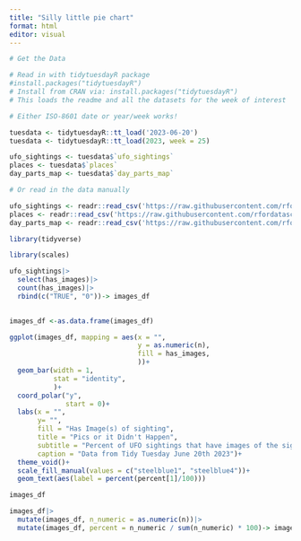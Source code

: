 ```yaml
---
title: "Silly little pie chart"
format: html
editor: visual
---
```


```r
# Get the Data

# Read in with tidytuesdayR package 
#install.packages("tidytuesdayR")
# Install from CRAN via: install.packages("tidytuesdayR")
# This loads the readme and all the datasets for the week of interest

# Either ISO-8601 date or year/week works!

tuesdata <- tidytuesdayR::tt_load('2023-06-20')
tuesdata <- tidytuesdayR::tt_load(2023, week = 25)

ufo_sightings <- tuesdata$`ufo_sightings`
places <- tuesdata$`places`
day_parts_map <- tuesdata$`day_parts_map`

# Or read in the data manually

ufo_sightings <- readr::read_csv('https://raw.githubusercontent.com/rfordatascience/tidytuesday/master/data/2023/2023-06-20/ufo_sightings.csv')
places <- readr::read_csv('https://raw.githubusercontent.com/rfordatascience/tidytuesday/master/data/2023/2023-06-20/places.csv')
day_parts_map <- readr::read_csv('https://raw.githubusercontent.com/rfordatascience/tidytuesday/master/data/2023/2023-06-20/day_parts_map.csv')
```

```r
library(tidyverse)
```

```r
library(scales)
```

```r
ufo_sightings|>
  select(has_images)|>
  count(has_images)|>
  rbind(c("TRUE", "0"))-> images_df
  
```

```r
images_df <-as.data.frame(images_df)
```

```r
ggplot(images_df, mapping = aes(x = "",
                                y = as.numeric(n),
                                fill = has_images,
                                ))+
  geom_bar(width = 1,
           stat = "identity",
           )+
  coord_polar("y",
              start = 0)+
  labs(x = "",
       y= "",
       fill = "Has Image(s) of sighting",
       title = "Pics or it Didn't Happen",
       subtitle = "Percent of UFO sightings that have images of the sighting",
       caption = "Data from Tidy Tuesday June 20th 2023")+
  theme_void()+
  scale_fill_manual(values = c("steelblue1", "steelblue4"))+
  geom_text(aes(label = percent(percent[1]/100)))
```

```r
images_df
```

```r
images_df|>
  mutate(images_df, n_numeric = as.numeric(n))|>
  mutate(images_df, percent = n_numeric / sum(n_numeric) * 100)-> images_df
```
